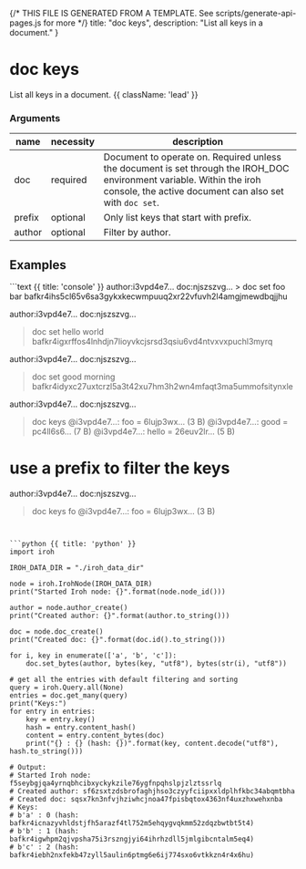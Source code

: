 {/* THIS FILE IS GENERATED FROM A TEMPLATE. See scripts/generate-api-pages.js for more */}
    title: "doc keys",
    description: "List all keys in a document."
}

<div className='not-prose mb-5'>
    <Breadcrumbs pages={[
        { name: 'API', href: '/docs/api', current: false },
        { name: 'doc keys', href: '/docs/api/doc-keys', current: true },
    ]} />
</div>

# doc keys

List all keys in a document. {{ className: 'lead' }}


### Arguments

| name | necessity | description |
| ---- | --------- | ----------- |
| doc  | required | Document to operate on. Required unless the document is set through the IROH_DOC environment variable. Within the iroh console, the active document can also set with `doc set`. |
| prefix  | optional | Only list keys that start with prefix. |
| author  | optional | Filter by author. |



## Examples

<CodeGroup title="doc keys">
```text {{ title: 'console' }}
author:i3vpd4e7… doc:njszszvg…
> doc set foo bar
bafkr4ihs5cl65v6sa3gykxkecwmpuuq2xr22vfuvh2l4amgjmewdbqjjhu

author:i3vpd4e7… doc:njszszvg…
> doc set hello world
bafkr4igxrffos4lnhdjn7lioyvkcjsrsd3qsiu6vd4ntvxvxpuchl3myrq

author:i3vpd4e7… doc:njszszvg…
> doc set good morning
bafkr4idyxc27uxtcrzl5a3t42xu7hm3h2wn4mfaqt3ma5ummofsitynxle

author:i3vpd4e7… doc:njszszvg…
> doc keys
@i3vpd4e7…: foo = 6lujp3wx… (3 B)
@i3vpd4e7…: good = pc4ll6s6… (7 B)
@i3vpd4e7…: hello = 26euv2lr… (5 B)

# use a prefix to filter the keys

author:i3vpd4e7… doc:njszszvg…
> doc keys fo
@i3vpd4e7…: foo = 6lujp3wx… (3 B)
```


```python {{ title: 'python' }}
import iroh

IROH_DATA_DIR = "./iroh_data_dir"

node = iroh.IrohNode(IROH_DATA_DIR)
print("Started Iroh node: {}".format(node.node_id()))

author = node.author_create()
print("Created author: {}".format(author.to_string()))

doc = node.doc_create()
print("Created doc: {}".format(doc.id().to_string()))

for i, key in enumerate(['a', 'b', 'c']):
    doc.set_bytes(author, bytes(key, "utf8"), bytes(str(i), "utf8"))

# get all the entries with default filtering and sorting
query = iroh.Query.all(None)
entries = doc.get_many(query)
print("Keys:")
for entry in entries:
    key = entry.key()
    hash = entry.content_hash()
    content = entry.content_bytes(doc)
    print("{} : {} (hash: {})".format(key, content.decode("utf8"), hash.to_string()))

# Output:
# Started Iroh node: f5seybgjqa4yrnqbhcibxyckykzile76ygfnpqhslpjzlztssrlq
# Created author: sf6zsxtzdsbrofaghjhso3czyyfciipxxldplhfkbc34abqmtbha
# Created doc: sqsx7kn3nfvjhziwhcjnoa47fpisbqtox4363nf4uxzhxwehxnba
# Keys:
# b'a' : 0 (hash: bafkr4icnazyvhldstjfh5arazf4tl752m5ehqygvqkmm52zdqzbwtbt5t4)
# b'b' : 1 (hash: bafkr4igwhpm2qjvpsha75i3rszngjyi64ihrhzdll5jmlgibcntalm5eq4)
# b'c' : 2 (hash: bafkr4iebh2nxfekb47zyll5aulin6ptmg6e6ij774sxo6vtkkzn4r4x6hu)

```


</CodeGroup>

